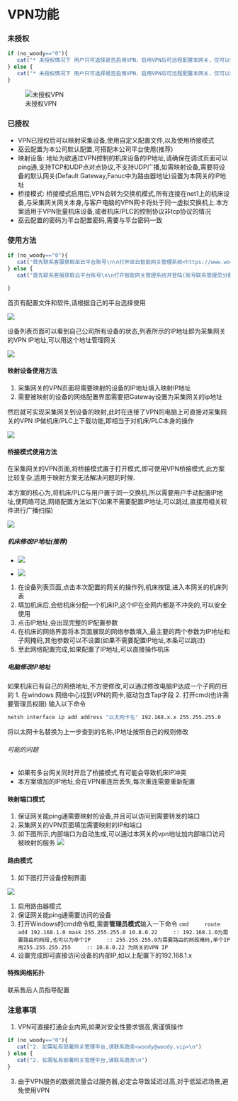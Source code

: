 # VPN功能

### 未授权

```r
if (no_woody=="0"){
   cat("* 未授权情况下 用户只可选择是否启用VPN，启用VPN后可远程配置本网关，仅可以搭配本公司[网关管理平台](https://www.woody.vip/custom)，关闭后，任何人将不能远程控制网关，对安全性有要求的公司，可以关闭VPN功能\n")
} else {
   cat("* 未授权情况下 用户只可选择是否启用VPN，启用VPN后可远程配置本网关，仅可以搭配 网关管理平台，关闭后，任何人将不能远程控制网关，对安全性有要求的公司，可以关闭VPN功能\n")
}
```

![未授权VPN](img/vpn-1.png)

### 已授权


* VPN已授权后可以映射采集设备,使用自定义配置文件,以及使用桥接模式
* 巫云配置为本公司默认配置,可搭配本公司平台使用(推荐)
* 映射设备: 地址为欲通过VPN控制的机床设备的IP地址,请确保在调试页面可以ping通,支持TCP和UDP点对点协议,不支持UDP广播,如需映射设备,需要将设备的默认网关(Default Gateway,Fanuc中为路由器地址)设置为本网关的IP地址
* 桥接模式: 桥接模式启用后,VPN会转为交换机模式,所有连接在net1上的机床设备,与采集网关网关本身,与客户电脑的VPN网卡将处于同一虚拟交换机上.本方案适用于VPN批量机床设备,或者机床/PLC的控制协议非tcp协议的情况
* 巫云配置的密码为平台配置密码,需要与平台密码一致



### 使用方法
```r
if (no_woody=="0"){
   cat("首先联系客服获取巫云平台账号\n\n打开巫云智能网关管理系统<https://www.woody.vip/custom>并登陆(账号联系管理员分配)\n")
} else {
   cat("首先联系客服获取云平台账号\n\n打开智能网关管理系统并登陆(账号联系管理员分配)\n")

}
```

首页有配置文件和软件,请根据自己的平台选择使用

![](img/vpn-2.png)

设备列表页面可以看到自己公司所有设备的状态,列表所示的IP地址即为采集网关的VPN IP地址,可以用这个地址管理网关

![](img/vpn-3.png)

#### 映射设备使用方法

1. 采集网关的VPN页面将需要映射的设备的IP地址填入映射IP地址
2. 需要被映射的设备的网络配置界面需要把Gateway设置为采集网关的ip地址

然后就可实现采集网关到设备的映射,此时在连接了VPN的电脑上可直接对采集网关的VPN IP做机床/PLC上下载功能,即相当于对机床/PLC本身的操作

![](img/vpn-4.png)


#### 桥接模式使用方法

在采集网关的VPN页面,将桥接模式置于打开模式,即可使用VPN桥接模式,此方案比较复杂,适用于映射方案无法解决问题的时候.

本方案的核心为,将机床/PLC与用户置于同一交换机,所以需要用户手动配置IP地址,使网络可达,网络配置方法如下(如果不需要配置IP地址,可以跳过,直接用相关软件进行广播扫描)

![](img/vpn-5.png)<br>

##### 机床修改IP地址(推荐)
* ![](img/vpn-3.png)

* ![](img/vpn-6.png)

1. 在设备列表页面,点击本次配置的网关的操作列,机床按钮,进入本网关的机床列表
2. 填加机床后,会给机床分配一个机床IP,这个IP在全网内都是不冲突的,可以安全使用
3. 点击IP地址,会出现完整的IP配置参数
4. 在机床的网络界面将本页面展现的网络参数填入,最主要的两个参数为IP地址和子网掩码,其他参数可以不设置(如果不需要配置IP地址,本条可以跳过)
5. 至此网络配置完成,如果配置了IP地址,可以直接操作机床


##### 电脑修改IP地址
如果机床已有自己的网络地址,不方便修改,可以通过修改电脑IP达成一个子网的目的
1. 在windows 网络中心找到VPN的网卡,驱动包含Tap字段
2. 打开cmd(也许需要管理员权限) 输入以下命令
```cmd
netsh interface ip add address "以太网卡名" 192.168.x.x 255.255.255.0
```
将以太网卡名替换为上一步查到的名称,IP地址按照自己的规则修改

###### 可能的问题
* 如果有多台网关同时开启了桥接模式,有可能会导致机床IP冲突
* 本方案填加的IP地址,会在VPN重连后丢失,每次重连需要重新配置

#### 映射端口模式

1. 保证网关能ping通需要映射的设备,并且可以访问到需要转发的端口
1. 采集网关的VPN页面填加需要映射的IP和端口
1. 如下图所示,内部端口为自动生成,可以通过本网关的vpn地址加内部端口访问被映射的服务
![](img/vpn-8.png)

#### 路由模式

1. 如下图打开设备控制界面

![](img/vpn-7.png)

1. 启用路由器模式
1. 保证网关能ping通需要访问的设备
1. 打开Windows的cmd命令框,需要**管理员模式**输入一下命令
    ```cmd
    route add 192.168.1.0 mask 255.255.255.0 10.8.0.22
    :: 192.168.1.0为需要路由的网段,也可以为单个IP
    :: 255.255.255.0为需要路由的网段掩码,单个IP用255.255.255.255
    :: 10.8.0.22 为网关的VPN IP
    ```
1. 设置完成即可直接访问设备的内部IP,如以上配置下的192.168.1.x


#### 特殊网络拓扑

联系售后人员指导配置


### 注意事项
1. VPN可直接打通企业内网,如果对安全性要求很高,需谨慎操作
```r
if (no_woody=="0"){
   cat("2. 如需私有部署网关管理平台,请联系商务<woody@woody.vip>\n")
} else {
   cat("2. 如需私有部署网关管理平台,请联系商务\n")
}
```
3. 由于VPN服务的数据流量会过服务器,必定会导致延迟过高,对于低延迟场景,避免使用VPN
